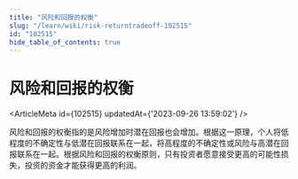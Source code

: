 ```yaml
---
title: "风险和回报的权衡"
slug: "/learn/wiki/risk-returntradeoff-102515"
id: "102515"
hide_table_of_contents: true
---
```



# 风险和回报的权衡

<ArticleMeta id={102515} updatedAt={'2023-09-26 13:59:02'} />
<div className='border-solid border-b border-t-0 my-4 border-[var(--ifm-color-gray-300)]' />

风险和回报的权衡指的是风险增加时潜在回报也会增加。根据这一原理，个人将低程度的不确定性与低潜在回报联系在一起，将高程度的不确定性或风险与高潜在回报联系在一起。根据风险和回报的权衡原则，只有投资者愿意接受更高的可能性损失，投资的资金才能获得更高的利润。
